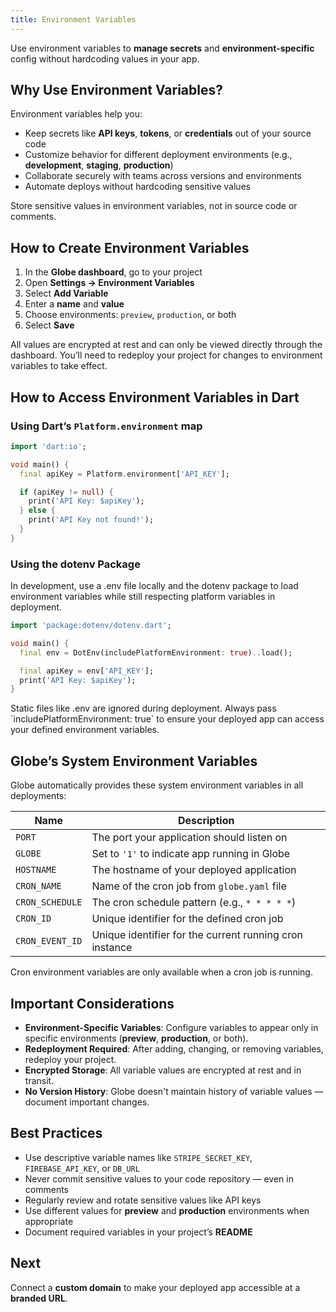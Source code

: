 ```yaml
---
title: Environment Variables
---
```


Use environment variables to **manage secrets** and **environment-specific** config without hardcoding values in your app.

## Why Use Environment Variables?

Environment variables help you:

- Keep secrets like **API keys**, **tokens**, or **credentials** out of your source code
- Customize behavior for different deployment environments (e.g., **development**, **staging**, **production**)
- Collaborate securely with teams across versions and environments
- Automate deploys without hardcoding sensitive values

<Warning>
  Store sensitive values in environment variables, not in source code or
  comments.
</Warning>

## How to Create Environment Variables

1. In the **Globe dashboard**, go to your project
2. Open **Settings → Environment Variables**
3. Select **Add Variable**
4. Enter a **name** and **value**
5. Choose environments: `preview`, `production`, or both
6. Select **Save**

<Info>
  All values are encrypted at rest and can only be viewed directly through the
  dashboard. You’ll need to redeploy your project for changes to environment
  variables to take effect.
</Info>

## How to Access Environment Variables in Dart

### Using Dart’s `Platform.environment` map

```dart
import 'dart:io';

void main() {
  final apiKey = Platform.environment['API_KEY'];

  if (apiKey != null) {
    print('API Key: $apiKey');
  } else {
    print('API Key not found!');
  }
}
```

### Using the dotenv Package

In development, use a .env file locally and the dotenv package to load environment variables while still respecting platform variables in deployment.

```dart
import 'package:dotenv/dotenv.dart';

void main() {
  final env = DotEnv(includePlatformEnvironment: true)..load();

  final apiKey = env['API_KEY'];
  print('API Key: $apiKey');
}
```

<Warning>
  Static files like .env are ignored during deployment. Always pass
  `includePlatformEnvironment: true` to ensure your deployed app can access your
  defined environment variables.
</Warning>

## Globe’s System Environment Variables

Globe automatically provides these system environment variables in all deployments:

| Name            | Description                                             |
| --------------- | ------------------------------------------------------- |
| `PORT`          | The port your application should listen on              |
| `GLOBE`         | Set to `'1'` to indicate app running in Globe           |
| `HOSTNAME`      | The hostname of your deployed application               |
| `CRON_NAME`     | Name of the cron job from `globe.yaml` file             |
| `CRON_SCHEDULE` | The cron schedule pattern (e.g., `* * * * *`)           |
| `CRON_ID`       | Unique identifier for the defined cron job              |
| `CRON_EVENT_ID` | Unique identifier for the current running cron instance |

<Info>
  Cron environment variables are only available when a cron job is running.
</Info>

## Important Considerations

- **Environment-Specific Variables**: Configure variables to appear only in specific environments (**preview**, **production**, or both).
- **Redeployment Required**: After adding, changing, or removing variables, redeploy your project.
- **Encrypted Storage**: All variable values are encrypted at rest and in transit.
- **No Version History**: Globe doesn't maintain history of variable values — document important changes.

## Best Practices

- Use descriptive variable names like `STRIPE_SECRET_KEY`, `FIREBASE_API_KEY`, or `DB_URL`
- Never commit sensitive values to your code repository — even in comments
- Regularly review and rotate sensitive values like API keys
- Use different values for **preview** and **production** environments when appropriate
- Document required variables in your project’s **README**

## Next

Connect a **custom domain** to make your deployed app accessible at a **branded URL**.
